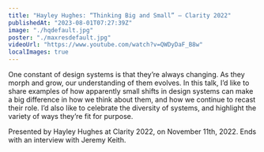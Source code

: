 ```yaml
---
title: "Hayley Hughes: “Thinking Big and Small” — Clarity 2022"
publishedAt: "2023-08-01T07:27:39Z"
image: "./hqdefault.jpg"
poster: "./maxresdefault.jpg"
videoUrl: "https://www.youtube.com/watch?v=QWDyDaF_B8w"
localImages: true
---
```


One constant of design systems is that they’re always changing. As they morph and grow, our understanding of them evolves. In this talk, I’d like to share examples of how apparently small shifts in design systems can make a big difference in how we think about them, and how we continue to recast their role. I’d also like to celebrate the diversity of systems, and highlight the variety of ways they’re fit for purpose.

Presented by Hayley Hughes at Clarity 2022, on November 11th, 2022. Ends with an interview with Jeremy Keith.
